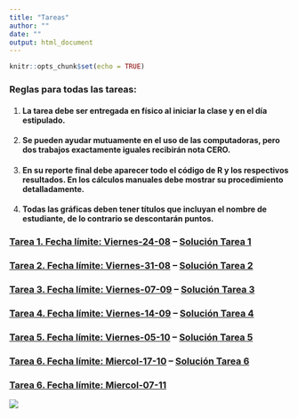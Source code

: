 ```yaml
---
title: "Tareas"
author: ""
date: ""
output: html_document
---
```


```r
knitr::opts_chunk$set(echo = TRUE)
```

### Reglas para todas las tareas: 

1.  #### La tarea debe ser entregada en físico al iniciar la clase y en el día estipulado.
2.  #### Se pueden ayudar mutuamente en el uso de las computadoras, pero dos trabajos exactamente iguales recibirán nota CERO.
3.  #### En su reporte final debe aparecer todo el código de R y los respectivos resultados. En los cálculos manuales debe mostrar su procedimiento detalladamente.
4.  #### Todas las gráficas deben tener títulos que incluyan el nombre de estudiante, de lo contrario se descontarán puntos.

### [Tarea 1. Fecha límite: Viernes-24-08](https://didier-murillo.netlify.com/t1) -- [Solución Tarea 1](https://didier-murillo.netlify.com/st1)

### [Tarea 2. Fecha límite: Viernes-31-08](https://didier-murillo.netlify.com/t2) -- [Solución Tarea 2](https://didier-murillo.netlify.com/st2)

### [Tarea 3. Fecha límite: Viernes-07-09](https://didier-murillo.netlify.com/t3) -- [Solución Tarea 3](https://didier-murillo.netlify.com/st3)

### [Tarea 4. Fecha límite: Viernes-14-09](https://didier-murillo.netlify.com/t4) -- [Solución Tarea 4](https://didier-murillo.netlify.com/st4)

### [Tarea 5. Fecha límite: Viernes-05-10](https://didier-murillo.netlify.com/t5) -- [Solución Tarea 5](https://didier-murillo.netlify.com/st5)

### [Tarea 6. Fecha límite: Miercol-17-10](https://didier-murillo.netlify.com/t6) -- [Solución Tarea 6](https://didier-murillo.netlify.com/st6)

### [Tarea 6. Fecha límite: Miercol-07-11](https://didier-murillo.netlify.com/t7) 


![](blanco.png)



